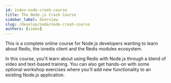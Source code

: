 ```yaml
---
id: index-node-crash-course
title: The Node.js Crash Course
sidebar_label: Overview
slug: /develop/node/node-crash-course
authors: [simon]
---
```



This is a complete online course for Node.js developers wanting to learn about Redis,
the ioredis client and the Redis modules ecosystem.

In this course, you'll learn about using Redis with Node.js through a blend of video and
text-based training. You can also get hands-on with some optional workshop exercises
where you'll add new functionality to an existing Node.js application.

<div class="row">
 <div class="col">
     <RedisCard
        title="1. Welcome"
        description="Welcome to the Node.js Redis Crash Course!"
        page="/develop/node/nodecrashcourse/welcome"
        />
  </div>

<div class="col">
  <RedisCard
    title="2. What is Redis?"
    description="Introducing Redis - the database that developers love!"
    page="/develop/node/nodecrashcourse/whatisredis"
  />
</div>

 <div class="col">
     <RedisCard
        title="3. Redis and Node.js"
        description="The ioredis client for Node.js."
        page="/develop/node/nodecrashcourse/redisandnodejs"
        />
  </div>
</div>

<div class="row">
 <div class="col">
     <RedisCard
        title="4. Introducing RedisInsight"
        description="A visual tool for managing Redis."
        page="/develop/node/nodecrashcourse/introducingredisinsight"
        />
  </div>

<div class="col">
  <RedisCard
    title="5. Sample Application Overview"
    description="Introducing the sample application."
    page="/develop/node/nodecrashcourse/sampleapplicationoverview"
  />
</div>

   <div class="col">
     <RedisCard
        title="6. Running the Application"
        description="Install, configure and run the sample application."
        page="/develop/node/nodecrashcourse/runningtheapplication"
        />
  </div>
</div>

<div class="row">
 <div class="col">
     <RedisCard
        title="7. Domain Objects with Hashes"
        description="Modeling domain objects with Redis Hashes."
        page="/develop/node/nodecrashcourse/domainobjectswithhashes"
        />
  </div>

<div class="col">
  <RedisCard
    title="8. Introduction to Modules"
    description="Extending the capabilities of Redis with modules."
    page="/develop/node/nodecrashcourse/introductiontomodules"
  />
</div>

   <div class="col">
     <RedisCard
        title="9. RedisJSON"
        description="Storing JSON documents in Redis with the RedisJSON module."
        page="/develop/node/nodecrashcourse/redisjson"
        />
  </div>
</div>

<div class="row">
 <div class="col">
     <RedisCard
        title="10. RediSearch"
        description="Indexing and querying Hashes with RediSearch."
        page="/develop/node/nodecrashcourse/redisearch"
        />
  </div>

<div class="col">
  <RedisCard
    title="11. Checkins with Streams"
    description="Using Redis Streams to handle a data fire hose."
    page="/develop/node/nodecrashcourse/checkinswithstreams"
  />
</div>

   <div class="col">
     <RedisCard
        title="12. Managing Success"
        description="How Redis helps your Node.js application to scale."
        page="/develop/node/nodecrashcourse/managingsuccess"
        />
  </div>
</div>

<div class="row">
 <div class="col">
     <RedisCard
        title="13. Caching"
        description="Using Redis as a cache to speed up user experience."
        page="/develop/node/nodecrashcourse/caching"
        />
  </div>

<div class="col">
  <RedisCard
    title="14. Session Storage"
    description="Horizontal scaling with Redis as a session store."
    page="/develop/node/nodecrashcourse/sessionstorage"
  />
</div>

   <div class="col">
     <RedisCard
        title="15. Advanced Streams"
        description="Consumer groups - collaborative stream processing."
        page="/develop/node/nodecrashcourse/advancedstreams"
        />
  </div>
</div>

<div class="row">
 <div class="col">
     <RedisCard
        title="16. RedisBloom"
        description="A look at probabilistic data structures with the RedisBloom module."
        page="/develop/node/nodecrashcourse/redisbloom"
        />
  </div>

   <div class="col">
     <RedisCard
        title="17. Course Wrap Up"
        description="Wrap up and next steps."
        page="/develop/node/nodecrashcourse/coursewrapup"
        />
  </div>
</div>
